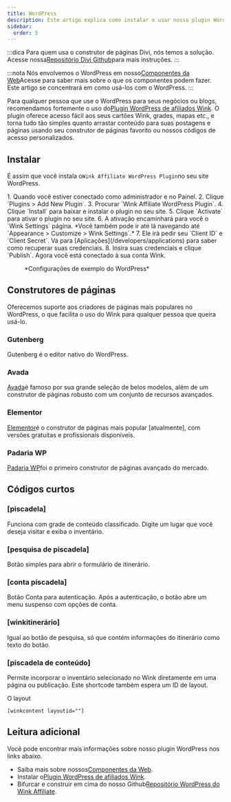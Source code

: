 ```yaml
---
title: WordPress
description: Este artigo explica como instalar e usar nosso plugin WordPress.
sidebar:
  order: 5
---
```


:::dica
Para quem usa o construtor de páginas Divi, nós temos a solução. Acesse nossa[Repositório Divi Github](https://github.com/wink-travel/affiliate-wordpress-divi-plugin)para mais instruções.
:::

:::nota
Nós envolvemos o WordPress em nosso[Componentes da Web](/developers/web-components)Acesse para saber mais sobre o que os componentes podem fazer. Este artigo se concentrará em como usá-los com o WordPress.
:::

Para qualquer pessoa que use o WordPress para seus negócios ou blogs, recomendamos fortemente o uso do[Plugin WordPress de afiliados Wink](https://wordpress.org/plugins/wink2travel/).
O plugin oferece acesso fácil aos seus cartões Wink, grades, mapas etc., e torna tudo tão simples quanto arrastar conteúdo para suas postagens e páginas usando seu construtor de páginas favorito ou nossos códigos de acesso personalizados.

## Instalar

É assim que você instala o`Wink Affiliate WordPress Plugin`no seu site WordPress.

<Steps>
  1. Quando você estiver conectado como administrador e no Painel.
  2. Clique `Plugins > Add New Plugin`.
  3. Procurar `Wink Affiliate WordPress Plugin`.
  4. Clique `Install` para baixar e instalar o plugin no seu site.
  5. Clique `Activate` para ativar o plugin no seu site.
  6. A ativação encaminhará para você o `Wink Settings` página. *Você também pode ir até lá navegando até `Appearance > Customize > Wink Settings`.*
  7. Ele irá pedir seu `Client ID` e `Client Secret`. Vá para [Aplicações](/developers/applications) para saber como recuperar suas credenciais.
  8. Insira suas credenciais e clique `Publish`. Agora você está conectado à sua conta Wink.
</Steps>


<figure>
  <CloudinaryImage width="350" height="760" resize="scale" quality="best" alt="Configurações do plugin Wink Affiliate WordPress" src="academy/wink-wordpress-plugin-settings" errorImage="noimage_opaque_nyrtl0.png" />

  <figcaption>*Configurações de exemplo do WordPress*</figcaption>
</figure>


##

## Construtores de páginas

Oferecemos suporte aos criadores de páginas mais populares no WordPress, o que facilita o uso do Wink para qualquer pessoa que queira usá-lo.

### Gutenberg

Gutenberg é o editor nativo do WordPress.

### Avada

[Avada](https://avada.com)é famoso por sua grande seleção de belos modelos, além de um construtor de páginas robusto com um conjunto de recursos avançados.

### Elementor

[Elementor](https://elementor.com)é o construtor de páginas mais popular \[atualmente], com versões gratuitas e profissionais disponíveis.

### Padaria WP

[Padaria WP](https://wpbakery.com)foi o primeiro construtor de páginas avançado do mercado.

## Códigos curtos

### \[piscadela]

Funciona com grade de conteúdo classificado. Digite um lugar que você deseja visitar e exiba o inventário.

### \[pesquisa de piscadela]

Botão simples para abrir o formulário de itinerário.

### \[conta piscadela]

Botão Conta para autenticação. Após a autenticação, o botão abre um menu suspenso com opções de conta.

### \[winkitinerário]

Igual ao botão de pesquisa, só que contém informações do itinerário como texto do botão.

### \[piscadela de conteúdo]

Permite incorporar o inventário selecionado no Wink diretamente em uma página ou publicação. Este shortcode também espera um ID de layout.

O layout

```
[winkcontent layoutid=""]
```

## Leitura adicional

Você pode encontrar mais informações sobre nosso plugin WordPress nos links abaixo.

* Saiba mais sobre nossos[Componentes da Web](/developers/web-components).
* Instalar o[Plugin WordPress de afiliados Wink](https://wordpress.org/plugins/wink2travel/).
* Bifurcar e construir em cima do nosso Github[Repositório WordPress do Wink Affiliate](https://github.com/wink-travel/wink-wordpress-plugin).

